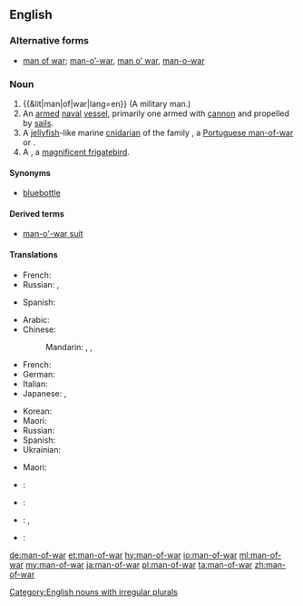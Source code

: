 ==English==

===Alternative forms===
* [[man of war]]; [[man-o'-war|man-o’-war]], [[man o' war|man o’ war]], [[man-o-war]]

===Noun===
{{en-noun|head=[[man]]-of-[[war]]|men-of-war}}

# {{&lit|man|of|war|lang=en}} (A military man.)
# An [[armed]] [[naval]] [[vessel]], primarily one armed with [[cannon]] and propelled by [[sail]]s.
# A [[jellyfish]]-like marine [[cnidarian]] of the family ''{{taxlink|Physaliidae|family|noshow=1}}'', a [[Portuguese man-of-war]] or {{vern|Pacific man-of-war}}.
# A {{vern|man of war bird}}, a [[magnificent frigatebird]].

====Synonyms====
* {{sense|cnidarian}} [[bluebottle]]

====Derived terms====
* [[man-o'-war suit]]

====Translations====
{{trans-top|military man}}
* French: {{t|fr|homme de guerre|m}}
* Russian: {{t+|ru|вое́нный|m|sc=Cyrl}}, {{t+|ru|военнослу́жащий|m|sc=Cyrl}}
{{trans-mid}}
* Spanish: {{t|es|hombre de guerra|m}}
{{trans-bottom}}

{{trans-top|armed naval vessel}}
* Arabic: {{t|ar|سفينة حربية|f|tr=safīna ḥarbiyya|sc=Arab}}
* Chinese:
*: Mandarin: {{t+|cmn|軍艦|sc=Hani}}, {{t+|cmn|军舰|tr=jūnjiàn|sc=Hani}}, {{t+|cmn|兵船|tr=bīngchuán|sc=Hani}}
* French: {{t|fr|navire de guerre|m}}
* German: {{t+|de|Kriegsschiff|n}}
* Italian: {{t|it|nave da guerra|f}}
* Japanese: {{t+|ja|軍艦|tr=ぐんかん, gunkan|sc=Jpan}}, {{t+|ja|戦艦|tr=せんかん, senkan|sc=Jpan}}
{{trans-mid}}
* Korean: {{t+|ko|군함|tr=gunham}}
* Maori: {{t|mi|manuao}}
* Russian: {{t|ru|вое́нный кора́бль|m|sc=Cyrl}}
* Spanish: {{t|es|buque de guerra|m}}
* Ukrainian: {{t|uk|військо́вий корабе́ль|m}}
{{trans-bottom}}

{{trans-top|cnidarian}}
{{trans-mid}}
* Maori: {{t|mi|katiaho}}
{{trans-bottom}}

{{trans-see|man of war bird|magnificent frigatebird}}

{{checktrans-top}}

* {{ttbc|grc}}: {{t|grc|ἀνὴρ πολεμιστής|m|tr=anēr polemistēs|sc=polytonic}}
{{checktrans-mid}}
* {{ttbc|ia}}: {{t|ia|homine de guerra}}
* {{ttbc|ja}}: {{t|ja|鰹の烏帽子|tr=[[かつおのえぼし]], katsuo no e bo shi|sc=Jpan}}, {{t|ja|マノウォー|tr=manouō|sc=Jpan}}
* {{ttbc|la}}: {{t|la|vir bellator|m}}
{{checktrans-bottom}}

[[Category:English nouns with irregular plurals]]

[[de:man-of-war]]
[[et:man-of-war]]
[[hy:man-of-war]]
[[io:man-of-war]]
[[ml:man-of-war]]
[[my:man-of-war]]
[[ja:man-of-war]]
[[pl:man-of-war]]
[[ta:man-of-war]]
[[zh:man-of-war]]